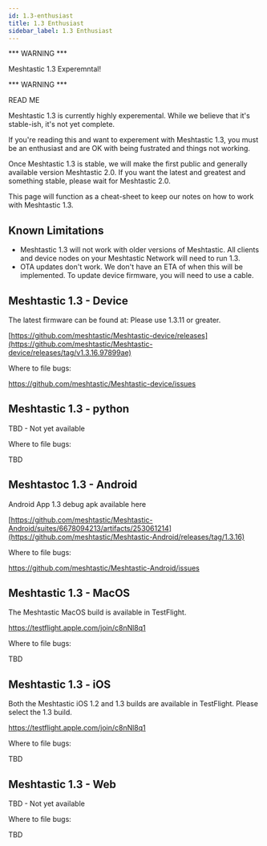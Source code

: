 ```yaml
---
id: 1.3-enthusiast
title: 1.3 Enthusiast
sidebar_label: 1.3 Enthusiast
---
```


*** WARNING ***

Meshtastic 1.3 Experemntal!

*** WARNING ***

READ ME

Meshtastic 1.3 is currently highly experemental. While we believe that it's stable-ish, 
it's not yet complete.

If you're reading this and want to experement with Meshtastic 1.3, you must be an 
enthusiast and are OK with being fustrated and things not working.

Once Meshtastic 1.3 is stable, we will make the first public and generally available
 version Meshtastic 2.0. If you want the latest and greatest and something stable, please wait for Meshtastic 2.0.

This page will function as a cheat-sheet to keep our notes on how to work with Meshtastic 1.3.

## Known Limitations

* Meshtastic 1.3 will not work with older versions of Meshtastic. All clients and device nodes on your Meshtastic Network will need to run 1.3.
* OTA updates don't work. We don't have an ETA of when this will be implemented. To update device firmware, you will need to use a cable.

## Meshtastic 1.3 - Device

The latest firmware can be found at: Please use 1.3.11 or greater.

[https://github.com/meshtastic/Meshtastic-device/releases](https://github.com/meshtastic/Meshtastic-device/releases/tag/v1.3.16.97899ae)

Where to file bugs:

https://github.com/meshtastic/Meshtastic-device/issues

## Meshtastic 1.3 - python

TBD - Not yet available

Where to file bugs:

TBD


## Meshtastoc 1.3 - Android

Android App 1.3 debug apk available here

[https://github.com/meshtastic/Meshtastic-Android/suites/6678094213/artifacts/253061214](https://github.com/meshtastic/Meshtastic-Android/releases/tag/1.3.16)

Where to file bugs:

https://github.com/meshtastic/Meshtastic-Android/issues

## Meshtastic 1.3 - MacOS

The Meshtastic MacOS build is available in TestFlight.

https://testflight.apple.com/join/c8nNl8q1

Where to file bugs:

TBD

## Meshtastic 1.3 - iOS

Both the Meshtastic iOS 1.2 and 1.3 builds are available in TestFlight. Please select the 1.3 build.

https://testflight.apple.com/join/c8nNl8q1

Where to file bugs:

TBD

## Meshtastic 1.3 - Web

TBD - Not yet available

Where to file bugs:

TBD


